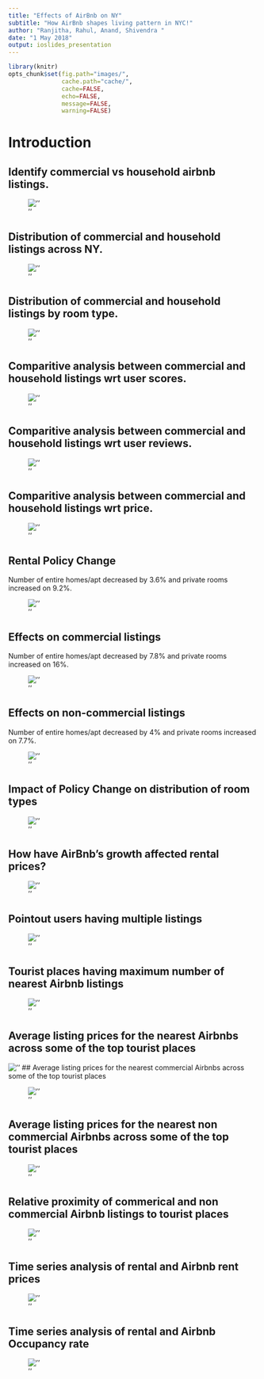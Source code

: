 ```yaml
---
title: "Effects of AirBnb on NY"
subtitle: "How AirBnb shapes living pattern in NYC!"
author: "Ranjitha, Rahul, Anand, Shivendra "
date: "1 May 2018"
output: ioslides_presentation
---
```



```r
library(knitr)
opts_chunk$set(fig.path="images/",
               cache.path="cache/",
               cache=FALSE,
               echo=FALSE,
               message=FALSE,
               warning=FALSE) 
```

# Introduction  
  
## Identify commercial vs household airbnb listings.  
  
![''](/Users/shivendra/Projects/Final-Project-Airbnb/images/listing-count-split.png)


## Distribution of commercial and household listings across NY.  
  
![''](/Users/shivendra/Projects/Final-Project-Airbnb/images/distribution-listing.png)

## Distribution of commercial and household listings by room type.  
  
![''](/Users/shivendra/Projects/Final-Project-Airbnb/images/percentage-listing.jpg)




## Comparitive analysis between commercial and household listings wrt user scores.  
  
![''](/Users/shivendra/Projects/Final-Project-Airbnb/images/score-comparison.jpg)

## Comparitive analysis between commercial and household listings wrt user reviews.  
  
![''](/Users/shivendra/Projects/Final-Project-Airbnb/images/review-comparison.jpg)

## Comparitive analysis between commercial and household listings wrt price.  
  
![''](/Users/shivendra/Projects/Final-Project-Airbnb/images/cost-comparison.jpg)

## Rental Policy Change
  
Number of entire homes/apt decreased by 3.6% and private rooms increased on 9.2%. 
  
![''](/Users/shivendra/Projects/Final-Project-Airbnb/images/policy-effects1.png)


## Effects on commercial listings
  
Number of entire homes/apt decreased by 7.8% and private rooms increased on 16%.  
  
![''](/Users/shivendra/Projects/Final-Project-Airbnb/images/policy-effects-commercial.png)

## Effects on non-commercial listings
  
Number of entire homes/apt decreased by 4% and private rooms increased on 7.7%.  
  
![''](/Users/shivendra/Projects/Final-Project-Airbnb/images/policy-effects-household.png)

## Impact of Policy Change on distribution of room types  
  
![''](/Users/shivendra/Projects/Final-Project-Airbnb/images/time-series.png)

## How have AirBnb's growth affected rental prices?  
  
![''](/Users/shivendra/Projects/Final-Project-Airbnb/images/airbnb-vs-rentals.png)

## Pointout users having multiple listings  
  
![''](/Users/shivendra/Projects/Final-Project-Airbnb/images/pin-point-users.jpg)

## Tourist places having maximum number of nearest Airbnb listings
![''](/Users/ranjitarajeevashetty/Final-Project-Airbnb/images/Tourist place with max airbnb.png)

## Average listing prices for the nearest Airbnbs across some of the top tourist places

![''](/Users/ranjitarajeevashetty/Final-Project-Airbnb/images/cost variation.png)
## Average listing prices for the nearest commercial Airbnbs across some of the top tourist places

![''](/Users/ranjitarajeevashetty/Final-Project-Airbnb/images/Airbnb Commercial cost variation.png)

## Average listing prices for the nearest non commercial Airbnbs across some of the top tourist places

![''](/Users/ranjitarajeevashetty/Final-Project-Airbnb/images/Airbnb non commercial listing.png)

## Relative proximity of commerical and non commercial Airbnb listings to tourist places

![''](/Users/ranjitarajeevashetty/Final-Project-Airbnb/images/Nearest airbnb.png)


## Time series analysis of rental and Airbnb rent prices

![''](/Users/ranjitarajeevashetty/Final-Project-Airbnb/images/Time series price.png)


## Time series analysis of rental and Airbnb Occupancy rate

![''](/Users/ranjitarajeevashetty/Final-Project-Airbnb/images/Time series Occupancy.png)




